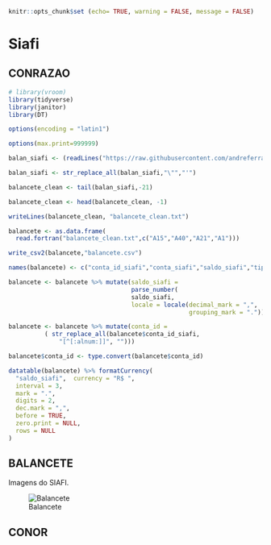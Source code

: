 ```{r}
knitr::opts_chunk$set (echo= TRUE, warning = FALSE, message = FALSE)
```

# Siafi

## CONRAZAO

```{r}
# library(vroom)
library(tidyverse)
library(janitor)
library(DT)

options(encoding = "latin1")

options(max.print=999999)

balan_siafi <- (readLines("https://raw.githubusercontent.com/andreferraribr/book/main/BALAN.txt" ,encoding = "UFT-8"))

balan_siafi <- str_replace_all(balan_siafi,"\"","'")

balancete_clean <- tail(balan_siafi,-21)

balancete_clean <- head(balancete_clean, -1)

writeLines(balancete_clean, "balancete_clean.txt")    

balancete <- as.data.frame( 
  read.fortran("balancete_clean.txt",c("A15","A40","A21","A1")))

write_csv2(balancete,"balancete.csv")

names(balancete) <- c("conta_id_siafi","conta_siafi","saldo_siafi","tipo_saldo")

balancete <- balancete %>% mutate(saldo_siafi = 
                                  parse_number(
                                  saldo_siafi,
                                  locale = locale(decimal_mark = ",",
                                                  grouping_mark = ".")))

balancete <- balancete %>% mutate(conta_id = 
          ( str_replace_all(balancete$conta_id_siafi,
              "[^[:alnum:]]", "")))

balancete$conta_id <- type.convert(balancete$conta_id)

datatable(balancete) %>% formatCurrency(
  "saldo_siafi",  currency = "R$ ",
  interval = 3,
  mark = ".",
  digits = 2,
  dec.mark = ",",
  before = TRUE,
  zero.print = NULL,
  rows = NULL
)
```

## BALANCETE

Imagens do SIAFI.

![Balancete](balancete.png)

## CONOR

### 
